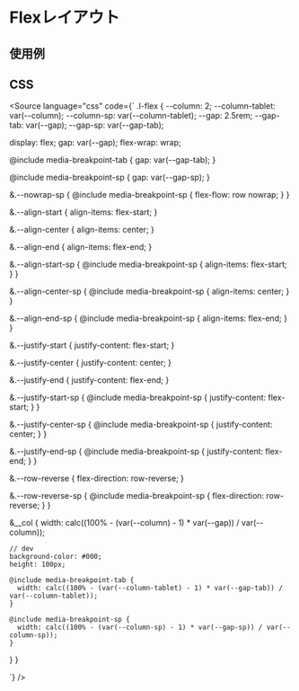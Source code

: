 
<Meta of={Stories} />

# Flexレイアウト

## 使用例

<Canvas of={Stories.base} />

## CSS
<Source
  language="css"
  code={`
.l-flex {
  --column: 2;
  --column-tablet: var(--column);
  --column-sp: var(--column-tablet);
  --gap: 2.5rem;
  --gap-tab: var(--gap);
  --gap-sp: var(--gap-tab);

  display: flex;
  gap: var(--gap);
  flex-wrap: wrap;

  @include media-breakpoint-tab {
    gap: var(--gap-tab);
  }

  @include media-breakpoint-sp {
    gap: var(--gap-sp);
  }

  &.--nowrap-sp {
    @include media-breakpoint-sp {
      flex-flow: row nowrap;
    }
  }

  &.--align-start {
    align-items: flex-start;
  }

  &.--align-center {
    align-items: center;
  }

  &.--align-end {
    align-items: flex-end;
  }

  &.--align-start-sp {
    @include media-breakpoint-sp {
      align-items: flex-start;
    }
  }

  &.--align-center-sp {
    @include media-breakpoint-sp {
      align-items: center;
    }
  }

  &.--align-end-sp {
    @include media-breakpoint-sp {
      align-items: flex-end;
    }
  }

  &.--justify-start {
    justify-content: flex-start;
  }

  &.--justify-center {
    justify-content: center;
  }

  &.--justify-end {
    justify-content: flex-end;
  }

  &.--justify-start-sp {
    @include media-breakpoint-sp {
      justify-content: flex-start;
    }
  }

  &.--justify-center-sp {
    @include media-breakpoint-sp {
      justify-content: center;
    }
  }

  &.--justify-end-sp {
    @include media-breakpoint-sp {
      justify-content: flex-end;
    }
  }

  &.--row-reverse {
    flex-direction: row-reverse;
  }

  &.--row-reverse-sp {
    @include media-breakpoint-sp {
      flex-direction: row-reverse;
    }
  }

  &__col {
    width: calc((100% - (var(--column) - 1) * var(--gap)) / var(--column));

    // dev
    background-color: #000;
    height: 100px;
    
    @include media-breakpoint-tab {
      width: calc((100% - (var(--column-tablet) - 1) * var(--gap-tab)) / var(--column-tablet));
    }

    @include media-breakpoint-sp {
      width: calc((100% - (var(--column-sp) - 1) * var(--gap-sp)) / var(--column-sp));
    }
  }
}

  `}
/>
